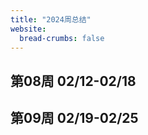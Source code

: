 ```yaml
---
title: "2024周总结"
website:
  bread-crumbs: false
---
```


## 第08周 02/12-02/18


## 第09周 02/19-02/25


